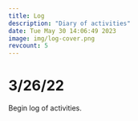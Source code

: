 ```yaml
---
title: Log
description: "Diary of activities"
date: Tue May 30 14:06:49 2023
image: img/log-cover.png
revcount: 5
---
```


# 3/26/22

Begin log of activities.

